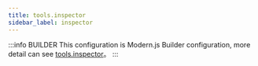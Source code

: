 ```yaml
---
title: tools.inspector
sidebar_label: inspector
---
```


:::info BUILDER
This configuration is Modern.js Builder configuration, more detail can see [tools.inspector](https://modernjs.dev/builder/en/api/config-tools.html#tools-inspector)。
:::


<Main />
